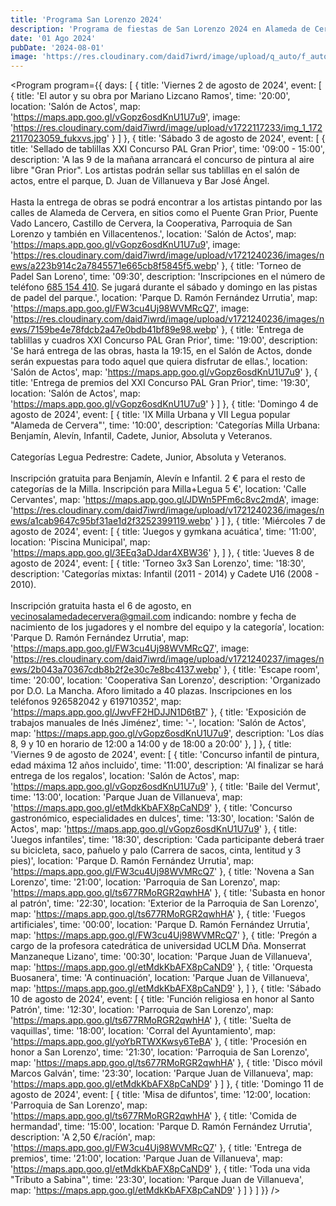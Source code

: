 ```yaml
---
title: 'Programa San Lorenzo 2024'
description: 'Programa de fiestas de San Lorenzo 2024 en Alameda de Cervera.'
date: '01 Ago 2024'
pubDate: '2024-08-01'
image: 'https://res.cloudinary.com/daid7iwrd/image/upload/q_auto/f_auto/v1721240236/images/news/974d8133003123354a2950bdb6465d04.webp'
---
```



<Program
	program={{
		days: [
{
				title: 'Viernes 2 de agosto de 2024',
				event: [
					{
						title: 'El autor y su obra por Mariano Lizcano Ramos',
						time: '20:00',
						location: 'Salón de Actos',
						map: 'https://maps.app.goo.gl/vGopz6osdKnU1U7u9',
						image:
							'https://res.cloudinary.com/daid7iwrd/image/upload/v1722117233/img_1_1722117023059_fukxvs.jpg'
}
				]
			},
			{
				title: 'Sábado 3 de agosto de 2024',
				event: [
					{
						title: 'Sellado de tablillas XXI Concurso PAL Gran Prior',
						time: '09:00 - 15:00',
						description:
							'A las 9 de la mañana arrancará el concurso de pintura al aire libre "Gran Prior". Los artistas podrán sellar sus tablillas en el salón de actos, entre el parque, D. Juan de Villanueva y Bar José Ángel.<br/><br/> Hasta la entrega de obras se podrá encontrar a los artistas pintando por las calles de Alameda de Cervera, en sitios como el Puente Gran Prior, Puente Vado Lancero, Castillo de Cervera, la Cooperativa, Parroquia de San Lorenzo y también en Villacentenos.',
						location: 'Salón de Actos',
						map: 'https://maps.app.goo.gl/vGopz6osdKnU1U7u9',
						image:
							'https://res.cloudinary.com/daid7iwrd/image/upload/v1721240236/images/news/a223b914c2a7845571e665cb8f5845f5.webp'
					},
					{
						title: 'Torneo de Padel San Loreno',
						time: '09:30',
						description:
							'Inscripciones en el número de teléfono <a class="text-primary" href="tel:685154410">685 154 410</a>. Se jugará durante el sábado y domingo en las pistas de padel del parque.',
						location: 'Parque D. Ramón Fernández Urrutia',
						map: 'https://maps.app.goo.gl/FW3cu4Uj98WVMRcQ7',
						image:
							'https://res.cloudinary.com/daid7iwrd/image/upload/v1721240236/images/news/7159be4e78fdcb2a47e0bdb41bf89e98.webp'
					},
					{
						title: 'Entrega de tablillas y cuadros XXI Concurso PAL Gran Prior',
						time: '19:00',
						description:
							'Se hará entrega de las obras, hasta la 19:15, en el Salón de Actos, donde serán expuestas para todo aquel que quiera disfrutar de ellas.',
						location: 'Salón de Actos',
						map: 'https://maps.app.goo.gl/vGopz6osdKnU1U7u9'
					},
{
						title: 'Entrega de premios del XXI Concurso PAL Gran Prior',
						time: '19:30',
						location: 'Salón de Actos',
						map: 'https://maps.app.goo.gl/vGopz6osdKnU1U7u9'
					}
				]
			},
			{
				title: 'Domingo 4 de agosto de 2024',
				event: [
					{
						title: 'IX Milla Urbana y VII Legua popular "Alameda de Cervera"',
						time: '10:00',
						description:
							'Categorías Milla Urbana: Benjamín, Alevín, Infantil, Cadete, Junior, Absoluta y Veteranos. <br/><br/>Categorías Legua Pedrestre: Cadete, Junior, Absoluta y Veteranos.<br/><br/> Inscripción gratuita para Benjamín, Alevín e Infantil. 2 € para el resto de categorías de la Milla. Inscripción para Milla+Legua 5 €',
						location: 'Calle Cervantes',
						map: 'https://maps.app.goo.gl/JDWn5PFm6c8vc2mdA',
						image:
							'https://res.cloudinary.com/daid7iwrd/image/upload/v1721240236/images/news/a1cab9647c95bf31ae1d2f3252399119.webp'
					}
				]
			},
	{
				title: 'Miércoles 7 de agosto de 2024',
				event: [
					{
						title: 'Juegos y gymkana acuática',
						time: '11:00',
						location: 'Piscina Municipal',
						map: 'https://maps.app.goo.gl/3EEq3aDJdar4XBW36'
					},
				]
			},
			{
				title: 'Jueves 8 de agosto de 2024',
				event: [
					{
						title: 'Torneo 3x3 San Lorenzo',
						time: '18:30',
						description:
							'Categorías mixtas: Infantil (2011 - 2014) y Cadete U16 (2008 - 2010).<br/><br/>Inscripción gratuita hasta el 6 de agosto, en <a class="text-primary" href="mailto:vecinosalamedadecervera@gmail.com">vecinosalamedadecervera@gmail.com</a> indicando: nombre y fecha de nacimiento de los jugadores y el nombre del equipo y la categoría',
						location: 'Parque D. Ramón Fernández Urrutia',
						map: 'https://maps.app.goo.gl/FW3cu4Uj98WVMRcQ7',
						image:
							'https://res.cloudinary.com/daid7iwrd/image/upload/v1721240237/images/news/2b043a70367cdb8b2f2e30c7e8bc4137.webp'
					},
					{
						title: 'Escape room',
						time: '20:00',
						location: 'Cooperativa San Lorenzo',
description: 'Organizado por D.O. La Mancha. Aforo limitado a 40 plazas. Inscripciones en los teléfonos 926582042 y 619710352',
						map: 'https://maps.app.goo.gl/JwvFF2HDJJN1D6tB7'
					},
{
						title: 'Exposición de trabajos manuales de Inés Jiménez',
						time: '-',
						location: 'Salón de Actos',
						map: 'https://maps.app.goo.gl/vGopz6osdKnU1U7u9',
description: 'Los días 8, 9 y 10 en horario de 12:00 a 14:00 y de 18:00 a 20:00'
      },
				]
			},
			{
				title: 'Viernes 9 de agosto de 2024',
				event: [
					{
						title: 'Concurso infantil de pintura, edad máxima 12 años incluido',
						time: '11:00',
						description: 'Al finalizar se hará entrega de los regalos',
						location: 'Salón de Actos',
						map: 'https://maps.app.goo.gl/vGopz6osdKnU1U7u9'
					},
					{
						title: 'Baile del Vermut',
						time: '13:00',
						location: 'Parque Juan de Villanueva',
						map: 'https://maps.app.goo.gl/etMdkKbAFX8pCaND9'
					},
					{
						title: 'Concurso gastronómico, especialidades en dulces',
						time: '13:30',
						location: 'Salón de Actos',
						map: 'https://maps.app.goo.gl/vGopz6osdKnU1U7u9'
					},
					{
						title: 'Juegos infantiles',
						time: '18:30',
						description:
							'Cada participante deberá traer su bicicleta, saco, pañuelo y palo (Carrera de sacos, cinta, lentitud y 3 pies)',
						location: 'Parque D. Ramón Fernández Urrutia',
						map: 'https://maps.app.goo.gl/FW3cu4Uj98WVMRcQ7'
					},
					{
						title: 'Novena a San Lorenzo',
						time: '21:00',
						location: 'Parroquia de San Lorenzo',
						map: 'https://maps.app.goo.gl/ts677RMoRGR2qwhHA'
					},
					{
						title: 'Subasta en honor al patrón',
						time: '22:30',
						location: 'Exterior de la Parroquia de San Lorenzo',
						map: 'https://maps.app.goo.gl/ts677RMoRGR2qwhHA'
					},
{
						title: 'Fuegos artificiales',
						time: '00:00',
						location: 'Parque D. Ramón Fernández Urrutia',
						map: 'https://maps.app.goo.gl/FW3cu4Uj98WVMRcQ7'
					},
{
						title: 'Pregón a cargo de la profesora catedrática de universidad UCLM Dña. Monserrat Manzaneque Lizano',
						time: '00:30',
						location: 'Parque Juan de Villanueva',
						map: 'https://maps.app.goo.gl/etMdkKbAFX8pCaND9'
					},
{
						title: 'Orquesta Buosanera',
						time: 'A continuación',
						location: 'Parque Juan de Villanueva',
						map: 'https://maps.app.goo.gl/etMdkKbAFX8pCaND9'
					},
				]
			},
			{
				title: 'Sábado 10 de agosto de 2024',
				event: [
					{
						title: 'Función religiosa en honor al Santo Patrón',
						time: '12:30',
						location: 'Parroquia de San Lorenzo',
						map: 'https://maps.app.goo.gl/ts677RMoRGR2qwhHA'
					},
					{
						title: 'Suelta de vaquillas',
						time: '18:00',
						location: 'Corral del Ayuntamiento',
						map: 'https://maps.app.goo.gl/yoYbRTWXKwsy6TeBA'
					},
					{
						title: 'Procesión en honor a San Lorenzo',
						time: '21:30',
						location: 'Parroquia de San Lorenzo',
						map: 'https://maps.app.goo.gl/ts677RMoRGR2qwhHA'
					},
					{
						title: 'Disco móvil Marcos Galván',
						time: '23:30',
						location: 'Parque Juan de Villanueva',
						map: 'https://maps.app.goo.gl/etMdkKbAFX8pCaND9'
					}
				]
			},
			{
				title: 'Domingo 11 de agosto de 2024',
				event: [
					{
						title: 'Misa de difuntos',
						time: '12:00',
						location: 'Parroquia de San Lorenzo',
						map: 'https://maps.app.goo.gl/ts677RMoRGR2qwhHA'
					},
					{
						title: 'Comida de hermandad',
						time: '15:00',
						location: 'Parque D. Ramón Fernández Urrutia',
						description: 'A 2,50 €/racíón',
						map: 'https://maps.app.goo.gl/FW3cu4Uj98WVMRcQ7'
					},
					{
						title: 'Entrega de premios',
						time: '21:00',
						location: 'Parque Juan de Villanueva',
						map: 'https://maps.app.goo.gl/etMdkKbAFX8pCaND9'
					},
	{
						title: 'Toda una vida "Tributo a Sabina"',
						time: '23:30',
						location: 'Parque Juan de Villanueva',
						map: 'https://maps.app.goo.gl/etMdkKbAFX8pCaND9'
					}
				]
			}
		]
	}}
/>
